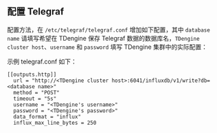 ## 配置 Telegraf

配置方法，在 `/etc/telegraf/telegraf.conf` 增加如下配置，其中 `database name` 请填写希望在 TDengine 保存 Telegraf 数据的数据库名，`TDengine cluster host`、`username` 和 `password` 填写 TDengine 集群中的实际配置：

示例 telegraf.conf 如下：

```
[[outputs.http]]
  url = "http://<TDengine cluster host>:6041/influxdb/v1/write?db=<database name>"
  method = "POST"
  timeout = "5s"
  username = "<TDengine's username>"
  password = "<TDengine's password>"
  data_format = "influx"
  influx_max_line_bytes = 250
```

